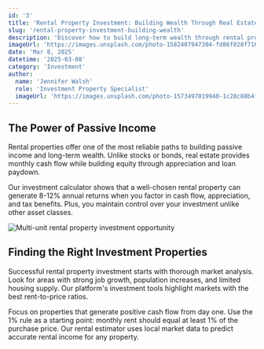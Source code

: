 ```yaml
---
id: '3'
title: 'Rental Property Investment: Building Wealth Through Real Estate'
slug: 'rental-property-investment-building-wealth'
description: 'Discover how to build long-term wealth through rental property investment. Learn about cash flow analysis, property selection criteria, and tax advantages that savvy investors use.'
imageUrl: 'https://images.unsplash.com/photo-1582407947304-fd86f028f716?ixlib=rb-4.0.3&auto=format&fit=crop&w=1000&q=80'
date: 'Mar 8, 2025'
datetime: '2025-03-08'
category: 'Investment'
author:
  name: 'Jennifer Walsh'
  role: 'Investment Property Specialist'
  imageUrl: 'https://images.unsplash.com/photo-1573497019940-1c28c88b4f3e?ixlib=rb-1.2.1&auto=format&fit=facearea&facepad=4&w=256&h=256&q=80'
---
```


## The Power of Passive Income

Rental properties offer one of the most reliable paths to building passive income and long-term wealth. Unlike stocks or bonds, real estate provides monthly cash flow while building equity through appreciation and loan paydown.

Our investment calculator shows that a well-chosen rental property can generate 8-12% annual returns when you factor in cash flow, appreciation, and tax benefits. Plus, you maintain control over your investment unlike other asset classes.

![Multi-unit rental property investment opportunity](https://images.unsplash.com/photo-1582407947304-fd86f028f716?ixlib=rb-4.0.3&auto=format&fit=crop&w=1000&q=80)

## Finding the Right Investment Properties

Successful rental property investment starts with thorough market analysis. Look for areas with strong job growth, population increases, and limited housing supply. Our platform's investment tools highlight markets with the best rent-to-price ratios.

Focus on properties that generate positive cash flow from day one. Use the 1% rule as a starting point: monthly rent should equal at least 1% of the purchase price. Our rental estimator uses local market data to predict accurate rental income for any property.
